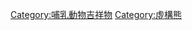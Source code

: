 {{Commons category|Bear mascots}}

[[Category:哺乳動物吉祥物|Category:哺乳動物吉祥物]]
[[Category:虛構熊|Category:虛構熊]]